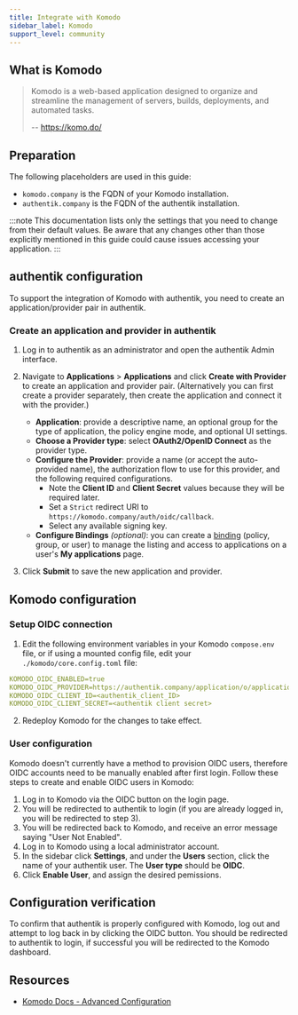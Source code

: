 ```yaml
---
title: Integrate with Komodo
sidebar_label: Komodo
support_level: community
---
```


## What is Komodo

> Komodo is a web-based application designed to organize and streamline the management of servers, builds, deployments, and automated tasks.
>
> -- https://komo.do/

## Preparation

The following placeholders are used in this guide:

- `komodo.company` is the FQDN of your Komodo installation.
- `authentik.company` is the FQDN of the authentik installation.

:::note
This documentation lists only the settings that you need to change from their default values. Be aware that any changes other than those explicitly mentioned in this guide could cause issues accessing your application.
:::

## authentik configuration

To support the integration of Komodo with authentik, you need to create an application/provider pair in authentik.

### Create an application and provider in authentik

1. Log in to authentik as an administrator and open the authentik Admin interface.
2. Navigate to **Applications** > **Applications** and click **Create with Provider** to create an application and provider pair. (Alternatively you can first create a provider separately, then create the application and connect it with the provider.)

    - **Application**: provide a descriptive name, an optional group for the type of application, the policy engine mode, and optional UI settings.
    - **Choose a Provider type**: select **OAuth2/OpenID Connect** as the provider type.
    - **Configure the Provider**: provide a name (or accept the auto-provided name), the authorization flow to use for this provider, and the following required configurations.
        - Note the **Client ID** and **Client Secret** values because they will be required later.
        - Set a `Strict` redirect URI to `https://komodo.company/auth/oidc/callback`.
        - Select any available signing key.
    - **Configure Bindings** _(optional)_: you can create a [binding](/docs/add-secure-apps/flows-stages/bindings/) (policy, group, or user) to manage the listing and access to applications on a user's **My applications** page.

3. Click **Submit** to save the new application and provider.

## Komodo configuration

### Setup OIDC connection

1. Edit the following environment variables in your Komodo `compose.env` file, or if using a mounted config file, edit your `./komodo/core.config.toml` file:

```yaml
KOMODO_OIDC_ENABLED=true
KOMODO_OIDC_PROVIDER=https://authentik.company/application/o/application-slug/
KOMODO_OIDC_CLIENT_ID=<authentik_client_ID>
KOMODO_OIDC_CLIENT_SECRET=<authentik client secret>
```

2. Redeploy Komodo for the changes to take effect.

### User configuration

Komodo doesn't currently have a method to provision OIDC users, therefore OIDC accounts need to be manually enabled after first login. Follow these steps to create and enable OIDC users in Komodo:

1. Log in to Komodo via the OIDC button on the login page.
2. You will be redirected to authentik to login (if you are already logged in, you will be redirected to step 3).
3. You will be redirected back to Komodo, and receive an error message saying "User Not Enabled".
4. Log in to Komodo using a local administrator account.
5. In the sidebar click **Settings**, and under the **Users** section, click the name of your authentik user. The **User type** should be **OIDC**.
6. Click **Enable User**, and assign the desired pemissions.

## Configuration verification

To confirm that authentik is properly configured with Komodo, log out and attempt to log back in by clicking the OIDC button. You should be redirected to authentik to login, if successful you will be redirected to the Komodo dashboard.

## Resources

- [Komodo Docs - Advanced Configuration](https://komo.do/docs/setup/advanced)
